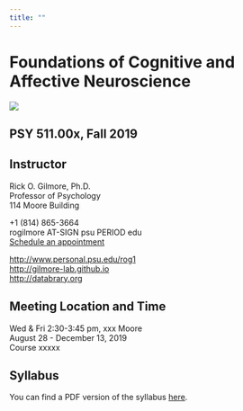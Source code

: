 ```yaml
---
title: ""
---
```


# Foundations of Cognitive and Affective Neuroscience

<img src="https://allkindsofminds.files.wordpress.com/2013/02/brain-surgery.jpg"/>

## PSY 511.00x, Fall 2019

## Instructor

Rick O. Gilmore, Ph.D.</br>
Professor of Psychology</br>
114 Moore Building</br>

+1 (814) 865-3664</br>
rogilmore AT-SIGN psu PERIOD edu</br>
[Schedule an appointment](http://doodle.com/rickgilmore)</br>

[http://www.personal.psu.edu/rog1](http://www.personal.psu.edu/rog1)</br>
[http://gilmore-lab.github.io](http://gilmore-lab.github.io)</br>
[http://databrary.org](http://databrary.org)

## Meeting Location and Time

Wed & Fri 2:30-3:45 pm, xxx Moore</br>
August 28 - December 13, 2019</br>
Course xxxxx</br>

## Syllabus

You can find a PDF version of the syllabus [here](psy-511-2019-fall-gilmore-syllabus.pdf).
